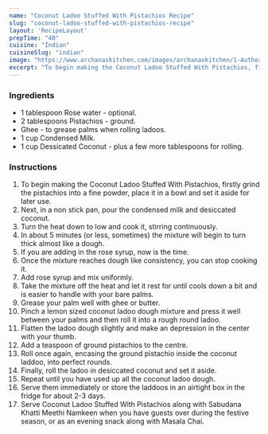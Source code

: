 ---
name: "Coconut Ladoo Stuffed With Pistachios Recipe"
slug: "coconut-ladoo-stuffed-with-pistachios-recipe"
layout: 'RecipeLayout'
prepTime: "40"
cuisine: "Indian"
cuisineSlug: "indian"
image: "https://www.archanaskitchen.com/images/archanaskitchen/1-Author/Jyothi_Rajesh/Instant_Pistachios_Stuffed_Coconut_Ladoo.jpg"
excerpt: "To begin making the Coconut Ladoo Stuffed With Pistachios, firstly grind the pistachios into a fine powder, place it in a bowl and set it aside for later use"
---

### Ingredients

- 1 tablespoon Rose water - optional.
- 2 tablespoons Pistachios - ground.
- Ghee - to grease palms when rolling ladoos.
- 1 cup Condensed Milk.
- 1 cup Dessicated Coconut - plus a few more tablespoons for rolling.

### Instructions

1. To begin making the Coconut Ladoo Stuffed With Pistachios, firstly grind the pistachios into a fine powder, place it in a bowl and set it aside for later use.
1. Next, in a non stick pan, pour the condensed milk and desiccated coconut.
1. Turn the heat down to low and cook it, stirring continuously.
1. In about 5 minutes (or less, sometimes) the mixture will begin to turn thick almost like a dough.
1. If you are adding in the rose syrup, now is the time.
1. Once the mixture reaches dough like consistency, you can stop cooking it.
1. Add rose syrup and mix uniformly.
1. Take the mixture off the heat and let it rest for until cools down a bit and is easier to handle with your bare palms.
1. Grease your palm well with ghee or butter.
1. Pinch a lemon sized coconut ladoo dough mixture and press it well between your palms and then roll it into a rough round ladoo.
1. Flatten the ladoo dough slightly and make an depression in the center with your thumb.
1. Add a teaspoon of ground pistachios to the centre.
1. Roll once again, encasing the ground pistachio inside the coconut laddoo, into perfect rounds.
1. Finally, roll the ladoo in desiccated coconut and set it aside.
1. Repeat until you have used up all the coconut ladoo dough.
1. Serve them immediately or store the laddoos in an airtight box in the fridge for about 2-3 days.
1. Serve Coconut Ladoo Stuffed With Pistachios along with Sabudana Khatti Meethi Namkeen when you have guests over during the festive season, or as an evening snack along with Masala Chai.
